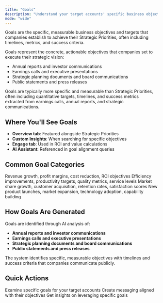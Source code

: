```yaml
---
title: "Goals"
description: "Understand your target accounts' specific business objectives and targets"
mode: "wide"
---
```


Goals are the specific, measurable business objectives and targets that companies establish to achieve their Strategic Priorities, often including timelines, metrics, and success criteria.

Goals represent the concrete, actionable objectives that companies set to execute their strategic vision:

- Annual reports and investor communications
- Earnings calls and executive presentations
- Strategic planning documents and board communications
- Public statements and press releases

<Info>
  Goals are typically more specific and measurable than Strategic Priorities, often including quantitative targets, timelines, and success metrics extracted from earnings calls, annual reports, and strategic communications.
</Info>

## Where You'll See Goals

- **Overview tab**: Featured alongside Strategic Priorities
- **Custom Insights**: When searching for specific objectives
- **Engage tab**: Used in ROI and value calculations
- **AI Assistant**: Referenced in goal alignment queries

## Common Goal Categories

<CardGroup cols={2}>
  <Card title="Financial Targets" icon="handshake">
    Revenue growth, profit margins, cost reduction, ROI objectives
  </Card>
  <Card title="Operational Goals" icon="bullseye">
    Efficiency improvements, productivity targets, quality metrics, service levels
  </Card>
  <Card title="Market & Customer Goals" icon="users">
    Market share growth, customer acquisition, retention rates, satisfaction scores
  </Card>
  <Card title="Innovation & Growth" icon="lightbulb">
    New product launches, market expansion, technology adoption, capability building
  </Card>
</CardGroup>

## How Goals Are Generated

Goals are identified through AI analysis of:

- **Annual reports and investor communications**
- **Earnings calls and executive presentations** 
- **Strategic planning documents and board communications**
- **Public statements and press releases**

The system identifies specific, measurable objectives with timelines and success criteria that companies communicate publicly.

## Quick Actions

<CardGroup cols={3}>
  <Card title="Review Account Goals" icon="bullseye">
    Examine specific goals for your target accounts
  </Card>
  <Card title="Generate Content" icon="pencil" href="/account-intelligence/content">
    Create messaging aligned with their objectives
  </Card>
  <Card title="Ask AI Assistant" icon="message" href="/account-intelligence/ai-assistant">
    Get insights on leveraging specific goals
  </Card>
</CardGroup>
